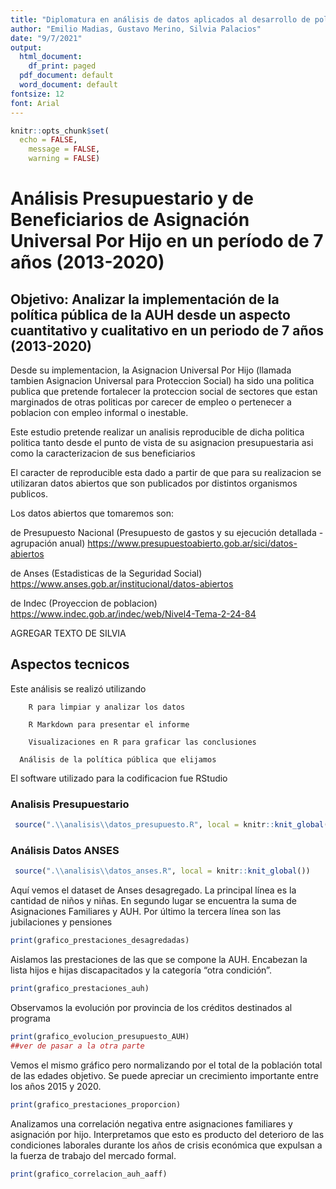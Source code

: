 ```yaml
---
title: "Diplomatura en análisis de datos aplicados al desarrollo de políticas públicas - Grupo 4 Trabajo Final"
author: "Emilio Madias, Gustavo Merino, Silvia Palacios"
date: "9/7/2021"
output:
  html_document:
    df_print: paged
  pdf_document: default
  word_document: default
fontsize: 12
font: Arial
---
```

             
```r
knitr::opts_chunk$set(
  echo = FALSE,
	message = FALSE,
	warning = FALSE)
```

# Análisis Presupuestario y de Beneficiarios de Asignación Universal Por Hijo en un período de 7 años (2013-2020) 

## Objetivo: Analizar la implementación de la política pública de la AUH desde un aspecto cuantitativo y cualitativo en un periodo de 7 años (2013-2020)


Desde su implementacion, la Asignacion Universal Por Hijo (llamada tambien Asignacion Universal para Proteccion Social) ha sido una politica publica que pretende fortalecer la proteccion social de sectores que estan marginados de otras politicas por carecer de empleo o pertenecer a poblacion con empleo informal o inestable. 

Este estudio pretende realizar un analisis reproducible de dicha politica politica tanto desde el punto de vista de su asignacion presupuestaria asi como la caracterizacion de sus beneficiarios

El caracter de reproducible esta dado a partir de que para su realizacion se utilizaran datos abiertos que son publicados por distintos organismos publicos. 

Los datos abiertos que tomaremos son:

de Presupuesto Nacional (Presupuesto de gastos y su ejecución detallada - agrupación anual)
<https://www.presupuestoabierto.gob.ar/sici/datos-abiertos>

de Anses (Estadisticas de la Seguridad Social)
<https://www.anses.gob.ar/institucional/datos-abiertos>

de Indec (Proyeccion de poblacion)
<https://www.indec.gob.ar/indec/web/Nivel4-Tema-2-24-84>


AGREGAR TEXTO DE SILVIA


## Aspectos tecnicos

Este análisis se realizó utilizando 

    	R para limpiar y analizar los datos
    	
    	R Markdown para presentar el informe
    	
    	Visualizaciones en R para graficar las conclusiones
      
      Análisis de la política pública que elijamos

El software utilizado para la codificacion fue RStudio

### Analisis Presupuestario

```r
 source(".\\analisis\\datos_presupuesto.R", local = knitr::knit_global())
```

### Análisis Datos ANSES

```r
 source(".\\analisis\\datos_anses.R", local = knitr::knit_global())
```


Aquí vemos el dataset de Anses desagregado. La principal línea es la cantidad de niños y niñas. En segundo lugar se encuentra la suma de Asignaciones Familiares y AUH. Por último la tercera línea son las jubilaciones y pensiones
```r
print(grafico_prestaciones_desagredadas)
```

Aislamos las prestaciones de las que se compone la AUH. Encabezan la lista hijos e hijas discapacitados y la categoría "otra condición".

```r
print(grafico_prestaciones_auh)
```

Observamos la evolución por provincia de los créditos destinados al programa

```r
print(grafico_evolucion_presupuesto_AUH)
##ver de pasar a la otra parte
```


Vemos el mismo gráfico pero normalizando por el total de la población total de las edades objetivo. Se puede apreciar un crecimiento importante entre los años 2015 y 2020.

```r
print(grafico_prestaciones_proporcion)
```

Analizamos una correlación negativa entre asignaciones familiares y asignación por hijo. Interpretamos que esto es producto del deterioro de las condiciones laborales durante los años de crisis económica que expulsan a la fuerza de trabajo del mercado formal.

```r
print(grafico_correlacion_auh_aaff)
```


